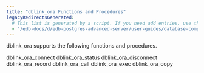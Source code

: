 ```yaml
---
title: "dblink_ora Functions and Procedures"
legacyRedirectsGenerated:
  # This list is generated by a script. If you need add entries, use the `legacyRedirects` key.
  - "/edb-docs/d/edb-postgres-advanced-server/user-guides/database-compatibility-for-oracle-developers-guide/9.6/Database_Compatibility_for_Oracle_Developers_Guide_v9.6.1.124.html"
---
```


<div id="dblink_ora_functions_and_procedures" class="registered_link"></div>

dblink_ora supports the following functions and procedures.

<div class="toctree" maxdepth="3">

dblink_ora_connect dblink_ora_status dblink_ora_disconnect dblink_ora_record dblink_ora_call dblink_ora_exec dblink_ora_copy

</div>
